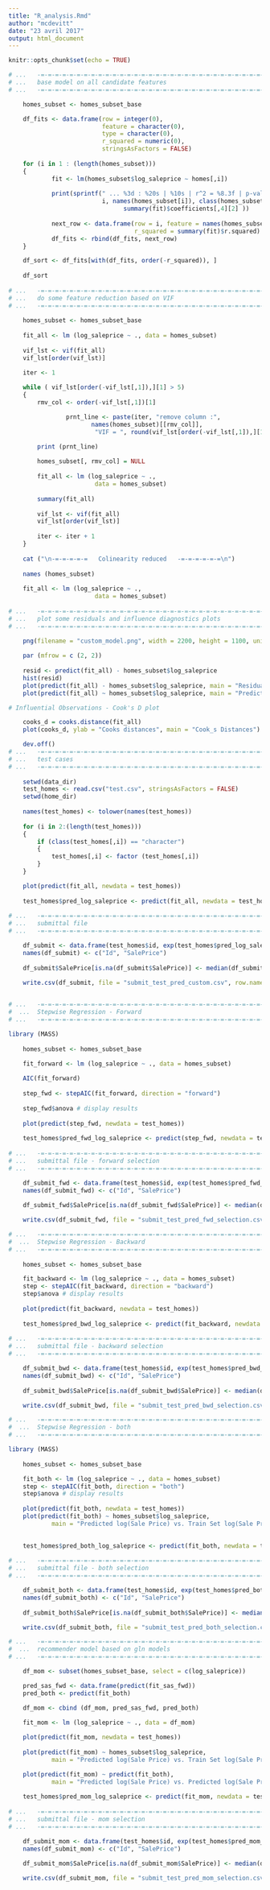 ```yaml
---
title: "R_analysis.Rmd"
author: "mcdevitt"
date: "23 avril 2017"
output: html_document
---
```


```r
knitr::opts_chunk$set(echo = TRUE)
```

```r

# ...	-=-=-=-=-=-=-=-=-=-=-=-=-=-=-=-=-=-=-=-=-=-=-=-=-=-=-=-=-=-=-=-=-=-=-=-=-
# ...	base model on all candidate features
# ...	-=-=-=-=-=-=-=-=-=-=-=-=-=-=-=-=-=-=-=-=-=-=-=-=-=-=-=-=-=-=-=-=-=-=-=-=-

	homes_subset <- homes_subset_base

	df_fits <- data.frame(row = integer(0),
						  feature = character(0),
						  type = character(0), 
						  r_squared = numeric(0),
						  stringsAsFactors = FALSE)
	
	for (i in 1 : (length(homes_subset)))
	{
			fit <- lm(homes_subset$log_saleprice ~ homes[,i])
			
			print(sprintf(" ... %3d : %20s | %10s | r^2 = %8.3f | p-value = %12.4e",
						  i, names(homes_subset[i]), class(homes_subset[,i]), summary(fit)$r.squared,
						  		summary(fit)$coefficients[,4][2] ))
			
			next_row <- data.frame(row = i, feature = names(homes_subset[i]), type = class(homes_subset[,i]),
								   r_squared = summary(fit)$r.squared)
			df_fits <- rbind(df_fits, next_row)
	}

	df_sort <- df_fits[with(df_fits, order(-r_squared)), ]
	
	df_sort
	
# ...	-=-=-=-=-=-=-=-=-=-=-=-=-=-=-=-=-=-=-=-=-=-=-=-=-=-=-=-=-=-=-=-=-=-=-=-=-
# ...	do some feature reduction based on VIF
# ...	-=-=-=-=-=-=-=-=-=-=-=-=-=-=-=-=-=-=-=-=-=-=-=-=-=-=-=-=-=-=-=-=-=-=-=-=-
	
	homes_subset <- homes_subset_base
	
	fit_all <- lm (log_saleprice ~ ., data = homes_subset)
	
	vif_lst <- vif(fit_all)
	vif_lst[order(vif_lst)]

	iter <- 1
	
	while ( vif_lst[order(-vif_lst[,1]),][1] > 5)
	{
		rmv_col <- order(-vif_lst[,1])[1]

				prnt_line <- paste(iter, "remove column :",
					   names(homes_subset)[[rmv_col]],
						"VIF = ", round(vif_lst[order(-vif_lst[,1]),][1], 2))

		print (prnt_line)
   
		homes_subset[, rmv_col] = NULL
		
		fit_all <- lm (log_saleprice ~ .,
						data = homes_subset)
		
		summary(fit_all)
		
		vif_lst <- vif(fit_all)
		vif_lst[order(vif_lst)]
	
		iter <- iter + 1
	}
	
	cat ("\n-=-=-=-=-=   Colinearity reduced   -=-=-=-=-=-=\n")
	
	names (homes_subset)
	
	fit_all <- lm (log_saleprice ~ .,
						data = homes_subset)
	
# ...	-=-=-=-=-=-=-=-=-=-=-=-=-=-=-=-=-=-=-=-=-=-=-=-=-=-=-=-=-=-=-=-=-=-=-=-=-
# ...	plot some residuals and influence diagnostics plots
# ...	-=-=-=-=-=-=-=-=-=-=-=-=-=-=-=-=-=-=-=-=-=-=-=-=-=-=-=-=-=-=-=-=-=-=-=-=-

	png(filename = "custom_model.png", width = 2200, height = 1100, units = "px")
	
	par (mfrow = c (2, 2))
	
	resid <- predict(fit_all) - homes_subset$log_saleprice
	hist(resid)	
	plot(predict(fit_all) - homes_subset$log_saleprice, main = "Residuals by Observation")
	plot(predict(fit_all) ~ homes_subset$log_saleprice, main = "Predicted log(Sale Price) vs. Train Set log(Sale Price)")

# Influential Observations - Cook's D plot

	cooks_d = cooks.distance(fit_all)
	plot(cooks_d, ylab = "Cooks distances", main = "Cook_s Distances")

	dev.off()	
# ...	-=-=-=-=-=-=-=-=-=-=-=-=-=-=-=-=-=-=-=-=-=-=-=-=-=-=-=-=-=-=-=-=-=-=-=-=-
# ...	test cases
# ...	-=-=-=-=-=-=-=-=-=-=-=-=-=-=-=-=-=-=-=-=-=-=-=-=-=-=-=-=-=-=-=-=-=-=-=-=-
	
	setwd(data_dir)
	test_homes <- read.csv("test.csv", stringsAsFactors = FALSE)
	setwd(home_dir)
	
	names(test_homes) <- tolower(names(test_homes))
	
	for (i in 2:(length(test_homes)))
	{
		if (class(test_homes[,i]) == "character")
		{
			test_homes[,i] <- factor (test_homes[,i])
		}
	}

	plot(predict(fit_all, newdata = test_homes))
	
	test_homes$pred_log_saleprice <- predict(fit_all, newdata = test_homes)
	
# ...	-=-=-=-=-=-=-=-=-=-=-=-=-=-=-=-=-=-=-=-=-=-=-=-=-=-=-=-=-=-=-=-=-=-=-=-=-
# ...	submittal file
# ...	-=-=-=-=-=-=-=-=-=-=-=-=-=-=-=-=-=-=-=-=-=-=-=-=-=-=-=-=-=-=-=-=-=-=-=-=-

	df_submit <- data.frame(test_homes$id, exp(test_homes$pred_log_saleprice))
	names(df_submit) <- c("Id", "SalePrice")
	
	df_submit$SalePrice[is.na(df_submit$SalePrice)] <- median(df_submit$SalePrice, na.rm = TRUE)

	write.csv(df_submit, file = "submit_test_pred_custom.csv", row.names = FALSE)
	
```

```r
	
# ...	-=-=-=-=-=-=-=-=-=-=-=-=-=-=-=-=-=-=-=-=-=-=-=-=-=-=-=-=-=-=-=-=-=-=-=-=-
#  ...	Stepwise Regression - Forward
# ...	-=-=-=-=-=-=-=-=-=-=-=-=-=-=-=-=-=-=-=-=-=-=-=-=-=-=-=-=-=-=-=-=-=-=-=-=-

library (MASS)
	
	homes_subset <- homes_subset_base

	fit_forward <- lm (log_saleprice ~ ., data = homes_subset)
	
	AIC(fit_forward)
	
	step_fwd <- stepAIC(fit_forward, direction = "forward")
	
	step_fwd$anova # display results 
	
	plot(predict(step_fwd, newdata = test_homes))
	
	test_homes$pred_fwd_log_saleprice <- predict(step_fwd, newdata = test_homes)
	
# ...	-=-=-=-=-=-=-=-=-=-=-=-=-=-=-=-=-=-=-=-=-=-=-=-=-=-=-=-=-=-=-=-=-=-=-=-=-
# ...	submittal file - forward selection
# ...	-=-=-=-=-=-=-=-=-=-=-=-=-=-=-=-=-=-=-=-=-=-=-=-=-=-=-=-=-=-=-=-=-=-=-=-=-

	df_submit_fwd <- data.frame(test_homes$id, exp(test_homes$pred_fwd_log_saleprice))
	names(df_submit_fwd) <- c("Id", "SalePrice")
	
	df_submit_fwd$SalePrice[is.na(df_submit_fwd$SalePrice)] <- median(df_submit_fwd$SalePrice, na.rm = TRUE)

	write.csv(df_submit_fwd, file = "submit_test_pred_fwd_selection.csv", row.names = FALSE)

```

```r

# ...	-=-=-=-=-=-=-=-=-=-=-=-=-=-=-=-=-=-=-=-=-=-=-=-=-=-=-=-=-=-=-=-=-=-=-=-=-
#  ...	Stepwise Regression - Backward
# ...	-=-=-=-=-=-=-=-=-=-=-=-=-=-=-=-=-=-=-=-=-=-=-=-=-=-=-=-=-=-=-=-=-=-=-=-=-
	
	homes_subset <- homes_subset_base

	fit_backward <- lm (log_saleprice ~ ., data = homes_subset)
	step <- stepAIC(fit_backward, direction = "backward")
	step$anova # display results 
	
	plot(predict(fit_backward, newdata = test_homes))
	
	test_homes$pred_bwd_log_saleprice <- predict(fit_backward, newdata = test_homes)
	
# ...	-=-=-=-=-=-=-=-=-=-=-=-=-=-=-=-=-=-=-=-=-=-=-=-=-=-=-=-=-=-=-=-=-=-=-=-=-
# ...	submittal file - backward selection
# ...	-=-=-=-=-=-=-=-=-=-=-=-=-=-=-=-=-=-=-=-=-=-=-=-=-=-=-=-=-=-=-=-=-=-=-=-=-

	df_submit_bwd <- data.frame(test_homes$id, exp(test_homes$pred_bwd_log_saleprice))
	names(df_submit_bwd) <- c("Id", "SalePrice")
	
	df_submit_bwd$SalePrice[is.na(df_submit_bwd$SalePrice)] <- median(df_submit_bwd$SalePrice, na.rm = TRUE)

	write.csv(df_submit_bwd, file = "submit_test_pred_bwd_selection.csv", row.names = FALSE)

```

```r

# ...	-=-=-=-=-=-=-=-=-=-=-=-=-=-=-=-=-=-=-=-=-=-=-=-=-=-=-=-=-=-=-=-=-=-=-=-=-
#  ...	Stepwise Regression - both
# ...	-=-=-=-=-=-=-=-=-=-=-=-=-=-=-=-=-=-=-=-=-=-=-=-=-=-=-=-=-=-=-=-=-=-=-=-=-

library (MASS)
	
	homes_subset <- homes_subset_base

	fit_both <- lm (log_saleprice ~ ., data = homes_subset)
	step <- stepAIC(fit_both, direction = "both")
	step$anova # display results 
	
	plot(predict(fit_both, newdata = test_homes))
	plot(predict(fit_both) ~ homes_subset$log_saleprice,
			main = "Predicted log(Sale Price) vs. Train Set log(Sale Price)")

	
	test_homes$pred_both_log_saleprice <- predict(fit_both, newdata = test_homes)
	
# ...	-=-=-=-=-=-=-=-=-=-=-=-=-=-=-=-=-=-=-=-=-=-=-=-=-=-=-=-=-=-=-=-=-=-=-=-=-
# ...	submittal file - both selection
# ...	-=-=-=-=-=-=-=-=-=-=-=-=-=-=-=-=-=-=-=-=-=-=-=-=-=-=-=-=-=-=-=-=-=-=-=-=-

	df_submit_both <- data.frame(test_homes$id, exp(test_homes$pred_both_log_saleprice))
	names(df_submit_both) <- c("Id", "SalePrice")
	
	df_submit_both$SalePrice[is.na(df_submit_both$SalePrice)] <- median(df_submit_both$SalePrice, na.rm = TRUE)

	write.csv(df_submit_both, file = "submit_test_pred_both_selection.csv", row.names = FALSE)

```



```r

# ...	-=-=-=-=-=-=-=-=-=-=-=-=-=-=-=-=-=-=-=-=-=-=-=-=-=-=-=-=-=-=-=-=-=-=-=-=-
#  ...	recommender model based on gln models
# ...	-=-=-=-=-=-=-=-=-=-=-=-=-=-=-=-=-=-=-=-=-=-=-=-=-=-=-=-=-=-=-=-=-=-=-=-=-

	df_mom <- subset(homes_subset_base, select = c(log_saleprice))

	pred_sas_fwd <- data.frame(predict(fit_sas_fwd))
	pred_both <- predict(fit_both)

	df_mom <- cbind (df_mom, pred_sas_fwd, pred_both)
	
	fit_mom <- lm (log_saleprice ~ ., data = df_mom)

	plot(predict(fit_mom, newdata = test_homes))
	
	plot(predict(fit_mom) ~ homes_subset$log_saleprice,
			main = "Predicted log(Sale Price) vs. Train Set log(Sale Price)")

	plot(predict(fit_mom) ~ predict(fit_both),
			main = "Predicted log(Sale Price) vs. Predicted log(Sale Price)")
	
	test_homes$pred_mom_log_saleprice <- predict(fit_mom, newdata = test_homes)
	
# ...	-=-=-=-=-=-=-=-=-=-=-=-=-=-=-=-=-=-=-=-=-=-=-=-=-=-=-=-=-=-=-=-=-=-=-=-=-
# ...	submittal file - mom selection
# ...	-=-=-=-=-=-=-=-=-=-=-=-=-=-=-=-=-=-=-=-=-=-=-=-=-=-=-=-=-=-=-=-=-=-=-=-=-

	df_submit_mom <- data.frame(test_homes$id, exp(test_homes$pred_mom_log_saleprice))
	names(df_submit_mom) <- c("Id", "SalePrice")
	
	df_submit_mom$SalePrice[is.na(df_submit_mom$SalePrice)] <- median(df_submit_mom$SalePrice, na.rm = TRUE)

	write.csv(df_submit_mom, file = "submit_test_pred_mom_selection.csv", row.names = FALSE)

```
